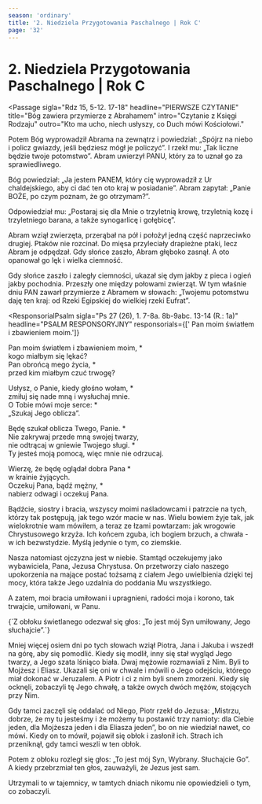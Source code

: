 ```yaml
---
season: 'ordinary'
title: '2. Niedziela Przygotowania Paschalnego | Rok C'
page: '32'
---
```


# 2. Niedziela Przygotowania Paschalnego | Rok C

<Passage
  sigla="Rdz 15, 5-12. 17-18"
  headline="PIERWSZE CZYTANIE"
  title="Bóg zawiera przymierze z Abrahamem"
  intro="Czytanie z Księgi Rodzaju"
  outro="Kto ma ucho, niech usłyszy, co Duch mówi Kościołowi."
>
  <p>Potem Bóg wyprowadził Abrama na zewnątrz i powiedział: „Spójrz na niebo i policz gwiazdy, jeśli będziesz mógł je policzyć”. I rzekł mu: „Tak liczne będzie twoje potomstwo”. Abram uwierzył PANU, który za to uznał go za sprawiedliwego.</p>
  <p>Bóg powiedział: „Ja jestem PANEM, który cię wyprowadził z Ur chaldejskiego, aby ci dać ten oto kraj w posiadanie”. Abram zapytał: „Panie BOŻE, po czym poznam, że go otrzymam?”.</p>
  <p>Odpowiedział mu: „Postaraj się dla Mnie o trzyletnią krowę, trzyletnią kozę i trzyletniego barana, a także synogarlicę i gołębicę”.</p>
  <p>Abram wziął zwierzęta, przerąbał na pół i położył jedną część naprzeciwko drugiej. Ptaków nie rozcinał. Do mięsa przyleciały drapieżne ptaki, lecz Abram je odpędzał. Gdy słońce zaszło, Abram głęboko zasnął. A oto opanował go lęk i wielka ciemność.</p>
  <p>Gdy słońce zaszło i zaległy ciemności, ukazał się dym jakby z pieca i ogień jakby pochodnia. Przeszły one między połowami zwierząt. W tym właśnie dniu PAN zawarł przymierze z Abramem w słowach: „Twojemu potomstwu daję ten kraj: od Rzeki Egipskiej do wielkiej rzeki Eufrat”.</p>
</Passage>

<ResponsorialPsalm
  sigla="Ps 27 (26), 1. 7-8a. 8b-9abc. 13-14 (R.: 1a)"
  headline="PSALM RESPONSORYJNY"
  responsorials={[' Pan moim światłem i zbawieniem moim.']}
>
  <p>Pan moim światłem i zbawieniem moim, *<br/>kogo miałbym się lękać?<br/>Pan obrońcą mego życia, *<br/>przed kim miałbym czuć trwogę?</p>
  <p>Usłysz, o Panie, kiedy głośno wołam, *<br/>zmiłuj się nade mną i wysłuchaj mnie.<br/>O Tobie mówi moje serce: *<br/>„Szukaj Jego oblicza”.</p>
  <p>Będę szukał oblicza Twego, Panie. *<br/>Nie zakrywaj przede mną swojej twarzy,<br/>nie odtrącaj w gniewie Twojego sługi. *<br/>Ty jesteś moją pomocą, więc mnie nie odrzucaj.</p>
  <p>Wierzę, że będę oglądał dobra Pana *<br/>w krainie żyjących.<br/>Oczekuj Pana, bądź mężny, *<br/>nabierz odwagi i oczekuj Pana.</p>
</ResponsorialPsalm>
<Passage
  sigla="Flp 3, 17-4, 1"
  headline="DRUGIE CZYTANIE"
  title="Chrystus przekształci nasze ciała na podobne do swego chwalebnego ciała"
  intro="Czytanie z Listu świętego Pawła Apostoła do Filipian"
  outro="Kto ma ucho, niech usłyszy, co Duch mówi Kościołowi."
>
  <p>Bądźcie, siostry i bracia, wszyscy moimi naśladowcami i patrzcie na tych, którzy tak postępują, jak tego wzór macie w nas. Wielu bowiem żyje tak, jak wielokrotnie wam mówiłem, a teraz ze łzami powtarzam: jak wrogowie Chrystusowego krzyża. Ich końcem zguba, ich bogiem brzuch, a chwała - w ich bezwstydzie. Myślą jedynie o tym, co ziemskie.</p>
  <p>Nasza natomiast ojczyzna jest w niebie. Stamtąd oczekujemy jako wybawiciela, Pana, Jezusa Chrystusa. On przetworzy ciało naszego upokorzenia na mające postać tożsamą z ciałem Jego uwielbienia dzięki tej mocy, która także Jego uzdalnia do poddania Mu wszystkiego.</p>
  <p>A zatem, moi bracia umiłowani i upragnieni, radości moja i korono, tak trwajcie, umiłowani, w Panu.</p>
</Passage>
<Passage
  sigla="Por. Mt 17, 7"
  headline="AKLAMACJA"
  acclamation="Aklamacja: Chwała Tobie, Królu wieków."
>
  {`Z obłoku świetlanego odezwał się głos:
„To jest mój Syn umiłowany, Jego słuchajcie”.`}
</Passage>
<Passage
  sigla="Łk 9, 28b-36"
  headline="EWANGELIA"
  title="Przemienienie Pańskie"
  intro=" Słowa Ewangelii według świętego Łukasza"
  outro="Oto słowo Pańskie"
>
  <p>Mniej więcej osiem dni po tych słowach wziął Piotra, Jana i Jakuba i wszedł na górę, aby się pomodlić. Kiedy się modlił, inny się stał wygląd Jego twarzy, a Jego szata lśniąco biała. Dwaj mężowie rozmawiali z Nim. Byli to Mojżesz i Eliasz. Ukazali się oni w chwale i mówili o Jego odejściu, którego miał dokonać w Jeruzalem. A Piotr i ci z nim byli snem zmorzeni. Kiedy się ocknęli, zobaczyli tę Jego chwałę, a także owych dwóch mężów, stojących przy Nim.</p>
  <p>Gdy tamci zaczęli się oddalać od Niego, Piotr rzekł do Jezusa: „Mistrzu, dobrze, że my tu jesteśmy i że możemy tu postawić trzy namioty: dla Ciebie jeden, dla Mojżesza jeden i dla Eliasza jeden”, bo on nie wiedział nawet, co mówi. Kiedy on to mówił, pojawił się obłok i zasłonił ich. Strach ich przeniknął, gdy tamci weszli w ten obłok.</p>
  <p>Potem z obłoku rozległ się głos: „To jest mój Syn, Wybrany. Słuchajcie Go”. A kiedy przebrzmiał ten głos, zauważyli, że Jezus jest sam.</p>
  <p>Utrzymali to w tajemnicy, w tamtych dniach nikomu nie opowiedzieli o tym, co zobaczyli.</p>
</Passage>

